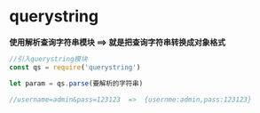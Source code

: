 # querystring

**使用解析查询字符串模块 ==> 就是把查询字符串转换成对象格式**

```js
//引入querystring模块
const qs = require('querystring')

let param = qs.parse(要解析的字符串)

//username=admin&pass=123123  =>  {usernme:admin,pass:123123}  
```




